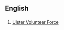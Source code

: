 ==English==

==={{initialism}}===
{{en-initialism}}
# [[w:Ulster Volunteer Force|Ulster Volunteer Force]]